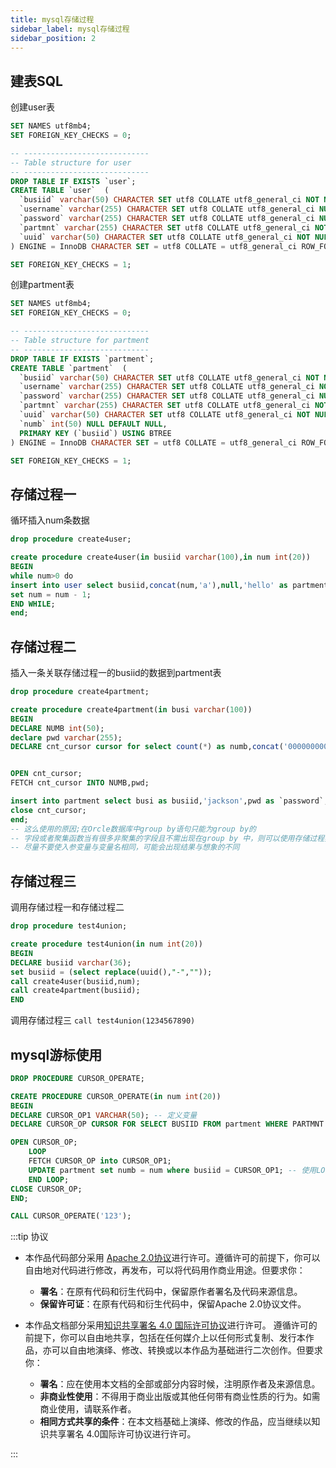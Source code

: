 ```yaml
---
title: mysql存储过程
sidebar_label: mysql存储过程
sidebar_position: 2
---
```


## 建表SQL

创建user表

```sql
SET NAMES utf8mb4;
SET FOREIGN_KEY_CHECKS = 0;

-- ----------------------------
-- Table structure for user
-- ----------------------------
DROP TABLE IF EXISTS `user`;
CREATE TABLE `user`  (
  `busiid` varchar(50) CHARACTER SET utf8 COLLATE utf8_general_ci NOT NULL,
  `username` varchar(255) CHARACTER SET utf8 COLLATE utf8_general_ci NULL DEFAULT '',
  `password` varchar(255) CHARACTER SET utf8 COLLATE utf8_general_ci NULL DEFAULT '',
  `partmnt` varchar(255) CHARACTER SET utf8 COLLATE utf8_general_ci NOT NULL,
  `uuid` varchar(50) CHARACTER SET utf8 COLLATE utf8_general_ci NOT NULL
) ENGINE = InnoDB CHARACTER SET = utf8 COLLATE = utf8_general_ci ROW_FORMAT = Compact;

SET FOREIGN_KEY_CHECKS = 1;
```

创建partment表

```sql
SET NAMES utf8mb4;
SET FOREIGN_KEY_CHECKS = 0;

-- ----------------------------
-- Table structure for partment
-- ----------------------------
DROP TABLE IF EXISTS `partment`;
CREATE TABLE `partment`  (
  `busiid` varchar(50) CHARACTER SET utf8 COLLATE utf8_general_ci NOT NULL,
  `username` varchar(255) CHARACTER SET utf8 COLLATE utf8_general_ci NOT NULL DEFAULT '',
  `password` varchar(255) CHARACTER SET utf8 COLLATE utf8_general_ci NULL DEFAULT '',
  `partmnt` varchar(255) CHARACTER SET utf8 COLLATE utf8_general_ci NOT NULL,
  `uuid` varchar(50) CHARACTER SET utf8 COLLATE utf8_general_ci NOT NULL,
  `numb` int(50) NULL DEFAULT NULL,
  PRIMARY KEY (`busiid`) USING BTREE
) ENGINE = InnoDB CHARACTER SET = utf8 COLLATE = utf8_general_ci ROW_FORMAT = Compact;

SET FOREIGN_KEY_CHECKS = 1;
```

## 存储过程一

循环插入num条数据

```sql
drop procedure create4user;

create procedure create4user(in busiid varchar(100),in num int(20))
BEGIN
while num>0 do
insert into user select busiid,concat(num,'a'),null,'hello' as partment,replace(uuid(),"-","") as uuid;
set num = num - 1;
END WHILE;
end;
```

## 存储过程二

插入一条关联存储过程一的busiid的数据到partment表

```sql
drop procedure create4partment;

create procedure create4partment(in busi varchar(100))
BEGIN
DECLARE NUMB int(50);
declare pwd varchar(255);
DECLARE cnt_cursor cursor for select count(*) as numb,concat('000000000001',REPLACE(unix_timestamp(current_timestamp(3)),'.','')) AS pwd from user where `busiid` = busi ;


OPEN cnt_cursor;
FETCH cnt_cursor INTO NUMB,pwd;

insert into partment select busi as busiid,'jackson',pwd as `password`,'hello' as partment,replace(uuid(),"-","") as uuid,numb;
close cnt_cursor;
end;
-- 这么使用的原因;在Orcle数据库中group by语句只能为group by的
-- 字段或者聚集函数当有很多非聚集的字段且不需出现在group by 中，则可以使用存储过程实现
-- 尽量不要使入参变量与变量名相同，可能会出现结果与想象的不同
```

## 存储过程三

调用存储过程一和存储过程二

```sql
drop procedure test4union;

create procedure test4union(in num int(20))
BEGIN
DECLARE busiid varchar(36);
set busiid = (select replace(uuid(),"-",""));
call create4user(busiid,num);
call create4partment(busiid);
END
```

调用存储过程三
`call test4union(1234567890)`

## mysql游标使用

```sql
DROP PROCEDURE CURSOR_OPERATE;

CREATE PROCEDURE CURSOR_OPERATE(in num int(20))
BEGIN 
DECLARE CURSOR_OP1 VARCHAR(50); -- 定义变量
DECLARE CURSOR_OP CURSOR FOR SELECT BUSIID FROM partment WHERE PARTMNT = 'hello'; -- 定义游标

OPEN CURSOR_OP;
	LOOP
	FETCH CURSOR_OP into CURSOR_OP1;
	UPDATE partment set numb = num where busiid = CURSOR_OP1; -- 使用LOOP循环 根据游标的结果集对指定行进行更新 
	END LOOP;
CLOSE CURSOR_OP;
END;
```

```sql
CALL CURSOR_OPERATE('123');
```

:::tip 协议

-   本作品代码部分采用 [Apache 2.0协议](https://www.apache.org/licenses/LICENSE-2.0)进行许可。遵循许可的前提下，你可以自由地对代码进行修改，再发布，可以将代码用作商业用途。但要求你：
    -   **署名**：在原有代码和衍生代码中，保留原作者署名及代码来源信息。
    -   **保留许可证**：在原有代码和衍生代码中，保留Apache 2.0协议文件。

-   本作品文档部分采用[知识共享署名 4.0 国际许可协议](http://creativecommons.org/licenses/by/4.0/)进行许可。 遵循许可的前提下，你可以自由地共享，包括在任何媒介上以任何形式复制、发行本作品，亦可以自由地演绎、修改、转换或以本作品为基础进行二次创作。但要求你：
    -   **署名**：应在使用本文档的全部或部分内容时候，注明原作者及来源信息。
    -   **非商业性使用**：不得用于商业出版或其他任何带有商业性质的行为。如需商业使用，请联系作者。
    -   **相同方式共享的条件**：在本文档基础上演绎、修改的作品，应当继续以知识共享署名 4.0国际许可协议进行许可。

:::
